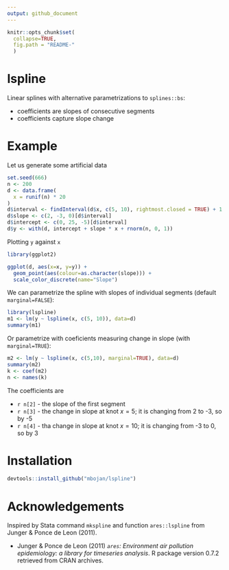```yaml
---
output: github_document
---
```


```r
knitr::opts_chunk$set(
  collapse=TRUE,
  fig.path = "README-"
  )
```

# lspline

<!--
[![Build Status](https://travis-ci.org/mbojan/lspline.png?branch=master)](https://travis-ci.org/mbojan/lspline)
!-- [![Build Status]()]() --
[![rstudio mirror downloads](http://cranlogs.r-pkg.org/badges/lspline?color=2ED968)](http://cranlogs.r-pkg.org/)
[![cran version](http://www.r-pkg.org/badges/version/lspline)](https://cran.r-project.org/package=lspline)
-->


Linear splines with alternative parametrizations to `splines::bs`:

- coefficients are slopes of consecutive segments
- coefficients capture slope change


# Example

Let us generate some artificial data

```r
set.seed(666)
n <- 200
d <- data.frame(
  x = runif(n) * 20
)
d$interval <- findInterval(d$x, c(5, 10), rightmost.closed = TRUE) + 1
d$slope <- c(2, -3, 0)[d$interval]
d$intercept <- c(0, 25, -5)[d$interval]
d$y <- with(d, intercept + slope * x + rnorm(n, 0, 1))
```

Plotting `y` against `x`

```r
library(ggplot2)

ggplot(d, aes(x=x, y=y)) + 
  geom_point(aes(colour=as.character(slope))) +
  scale_color_discrete(name="Slope")
```


We can parametrize the spline with slopes of individual segments (default `marginal=FALSE`):

```r
library(lspline)
m1 <- lm(y ~ lspline(x, c(5, 10)), data=d)
summary(m1)
```

Or parametrize with coeficients measuring change in slope (with `marginal=TRUE`):

```r
m2 <- lm(y ~ lspline(x, c(5,10), marginal=TRUE), data=d)
summary(m2)
k <- coef(m2)
n <- names(k)
```

The coefficients are

- ``r n[2]`` - the slope of the first segment
- ``r n[3]`` - the change in slope at knot $x=5$; it is changing from 2 to -3, so by -5
- ``r n[4]`` - tha change in slope at knot $x=10$; it is changing from -3 to 0, so by 3




# Installation

```r
devtools::install_github("mbojan/lspline")
```




# Acknowledgements

Inspired by Stata command `mkspline` and function `ares::lspline` from Junger & Ponce de Leon (2011).

- Junger & Ponce de Leon (2011) *`ares`: Environment air pollution epidemiology: a library for timeseries analysis*. R package version 0.7.2 retrieved from CRAN archives.
